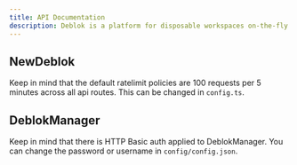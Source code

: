 ```yaml
---
title: API Documentation
description: Deblok is a platform for disposable workspaces on-the-fly.
---
```


## NewDeblok
Keep in mind that the default ratelimit policies are 100 requests per 5 minutes across all api routes. This can be changed in `config.ts`.

## DeblokManager
Keep in mind that there is HTTP Basic auth applied to DeblokManager. You can change the password or username in `config/config.json`.
